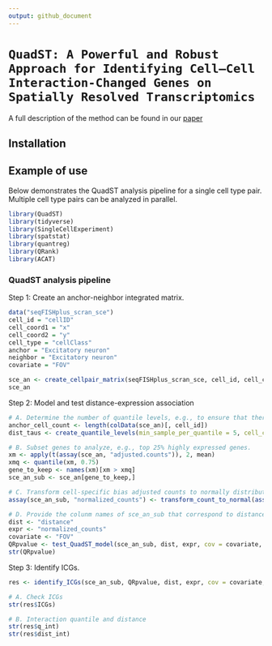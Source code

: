 ```yaml
---
output: github_document
---
```

# `QuadST: A Powerful and Robust Approach for Identifying Cell–Cell Interaction-Changed Genes on Spatially Resolved Transcriptomics`

A full description of the method can be found in our [paper](https://doi.org/10.1101/2023.12.04.570019)

## Installation

## Example of use

Below demonstrates the QuadST analysis pipeline for a single cell type pair. Multiple cell type pairs can be analyzed in parallel.

```r
library(QuadST)
library(tidyverse)
library(SingleCellExperiment)
library(spatstat)
library(quantreg)
library(QRank)
library(ACAT)
```

### QuadST analysis pipeline
Step 1: Create an anchor-neighbor integrated matrix.
```r
data("seqFISHplus_scran_sce")
cell_id = "cellID"
cell_coord1 = "x"
cell_coord2 = "y"
cell_type = "cellClass"
anchor = "Excitatory neuron"
neighbor = "Excitatory neuron"
covariate = "FOV"

sce_an <- create_cellpair_matrix(seqFISHplus_scran_sce, cell_id, cell_coord1, cell_coord2, cell_type, anchor, neighbor, cov=covariate)
sce_an
```

Step 2: Model and test distance-expression association
```r
# A. Determine the number of quantile levels, e.g., to ensure that there are at least 5 samples in each quantile level.
anchor_cell_count <- length(colData(sce_an)[, cell_id])
dist_taus <- create_quantile_levels(min_sample_per_quantile = 5, cell_count = anchor_cell_count, max_default = 49)

# B. Subset genes to analyze, e.g., top 25% highly expressed genes.
xm <- apply(t(assay(sce_an, "adjusted.counts")), 2, mean)
xmq <- quantile(xm, 0.75)
gene_to_keep <- names(xm)[xm > xmq]
sce_an_sub <- sce_an[gene_to_keep,]

# C. Transform cell-specific bias adjusted counts to normally distributed values.
assay(sce_an_sub, "normalized_counts") <- transform_count_to_normal(assay(sce_an_sub, "adjusted.counts"))

# D. Provide the colunm names of sce_an_sub that correspond to distance, expression values, and covariates to be used for analysis.
dist <- "distance"
expr <- "normalized_counts"
covariate <- "FOV"
QRpvalue <- test_QuadST_model(sce_an_sub, dist, expr, cov = covariate, tau = dist_taus)
str(QRpvalue)
```

Step 3: Identify ICGs.
```r
res <- identify_ICGs(sce_an_sub, QRpvalue, dist, expr, cov = covariate, tau = dist_taus, p_thres = 0.05, fdr = 0.1, ABconst = 0.1)

# A. Check ICGs
str(res$ICGs)

# B. Interaction quantile and distance
str(res$q_int)
str(res$dist_int)
```
